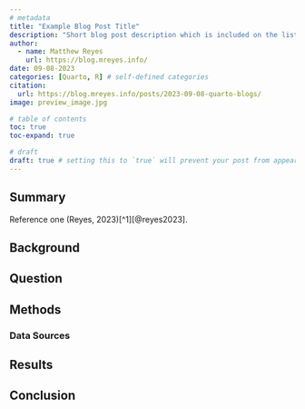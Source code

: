 ```yaml
---
# metadata
title: "Example Blog Post Title"
description: "Short blog post description which is included on the listing page"
author:
  - name: Matthew Reyes
    url: https://blog.mreyes.info/
date: 09-08-2023
categories: [Quarto, R] # self-defined categories
citation: 
  url: https://blog.mreyes.info/posts/2023-09-08-quarto-blogs/
image: preview_image.jpg

# table of contents
toc: true
toc-expand: true

# draft
draft: true # setting this to `true` will prevent your post from appearing on your listing page until you're ready!
---
```


## Summary

Reference one (Reyes, 2023)[^1][@reyes2023].

## Background

## Question

## Methods

### Data Sources

## Results

## Conclusion
